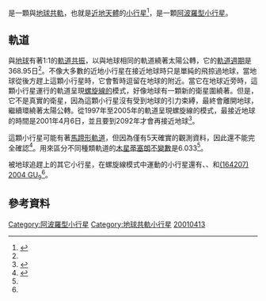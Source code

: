 {{DISPLAYTITLE:{{mp|2001 GO|2}}}}
{{Infobox planet
|name            = {{mp|2001 GO|2}}
|symbol          = 
|image           = 
|caption         = 
|discovery_ref   = <ref name="discovery ref">{{cite web|title=2001 GO2|url=http://www.minorplanetcenter.net/db_search/show_object?utf8=%E2%9C%93&object_id=2001+GO2|publisher=[[Minor_Planet_Center|Minor Planet Center]]|date=9 Dec 2014|accessdate=2015-10-11|archive-date=2016-03-04|archive-url=https://web.archive.org/web/20160304001923/http://www.minorplanetcenter.net/db_search/show_object?utf8=%E2%9C%93&object_id=2001+GO2|dead-url=no}}</ref>
|discoverer      = 林肯實驗室ETS（現在稱為[[林肯近地小行星研究小組|LINEAR]]）
|discovered      = 2001年4月13日
|discovery_site  = 美國[[新墨西哥州|新墨西哥州]][[索科羅市|索科羅市]]
|mp_name         = 2001 GO2
|mp_category     = {{mpcat|Apollo}}<br/>[[近地天體|NEO]]
|alt_names       = MPO 30455
|orbit_ref       = <ref name="orbit">{{cite web|type=last observation: 2001-04-17; [[Observation_arc|arc]]: 4 days|title=JPL Small-Body Database Browser: (2001 GO2)|url=http://ssd.jpl.nasa.gov/sbdb.cgi?sstr=2001GO2|publisher=[[Jet_Propulsion_Laboratory|Jet Propulsion Laboratory]]|accessdate=2015-04-26|archive-date=2019-08-21|archive-url=https://web.archive.org/web/20190821160631/https://ssd.jpl.nasa.gov/sbdb.cgi?sstr=2001GO2|dead-url=no}}</ref>
|epoch           = 2014年12月9日（[[儒略日|JD]] 2457000.5）
|uncertainty     = 6
|observation_arc = 5<ref name="discovery ref"/><ref name="horseshoe"/> [[Day|d]]
|aphelion        = 1.17596 [[天文單位|AU]]
|perihelion      = 0.8375 [[天文單位|AU]]
|semimajor       = 1.00674 [[天文單位|AU]]
|eccentricity    = 0.1681
|period          = 368.95 [[日|d]]<br>1.01 [[年|yr]]
|avg_speed       = 29.474 km/s
|inclination     = 4.62[[度|°]]
|asc_node        = 193.549[[度|°]]
|mean_anomaly    = 275.2[[度|°]]
|arg_peri        = 265.48[[度|°]]
|satellites      = 
|moid            = 0.00345 [[天文單位|AU]]
|mercury_moid    = 
|dimensions      = 35–85 [[米_(单位)|m]]<ref>{{cite web|title=ABSOLUTE MAGNITUDE (H)|url=http://neo.jpl.nasa.gov/glossary/h.html|publisher=[[NASA|NASA]]|accessdate=2015-10-11|archive-date=2009-11-26|archive-url=https://web.archive.org/web/20091126011612/http://neo.jpl.nasa.gov/glossary/h.html|dead-url=no}}</ref>
|sidereal_day    = 
|axial_tilt      = 
|pole_ecliptic_lat =   <!--(Pole ecliptic latitude)-->
|pole_ecliptic_lon =   <!--(Pole ecliptic longitude)-->
|albedo          = 
|temp_name1      = 
|mean_temp_1     = 
|max_temp_1      = 
|temp_name2      = 
|max_temp_2      = 
|spectral_type   = 
|abs_magnitude   = 24.3<ref name="orbit"/>
}}

'''{{mp|2001 GO|2}}'''是一顆與[[共軌組態#地球共軌小天體|地球共軌]]，也就是[[近地天體|近地天體]]的[[小行星|小行星]]<ref name="corkscrew">{{cite web|title=Corkscrew Asteroids|url=http://science.nasa.gov/science-news/science-at-nasa/2006/09jun_moonlets/|publisher=[[NASA|NASA]]|date=9 June 2006|accessdate=2015-10-11|archive-date=2015-09-10|archive-url=https://web.archive.org/web/20150910193520/http://science.nasa.gov/science-news/science-at-nasa/2006/09jun_moonlets/|dead-url=no}}</ref>，是一顆[[阿波羅型小行星|阿波羅型小行星]]。

== 軌道 ==
{{mp|2001 GO|2}}與[[地球|地球]]有著1:1的[[軌道共振|軌道共振]]，以與地球相同的軌道繞著太陽公轉，它的[[軌道週期|軌道週期]]是368.95日<ref name="orbit"/>。不像大多數的近地小行星在接近地球時只是單純的飛掠過地球，當地球從後方趕上這顆小行星時，它會暫時逗留在地球的附近。當它在地球近旁時，這顆小行星運行的軌道呈現[[螺旋縣|螺旋線的]]模式，好像地球有一顆新的衛星圍繞著。但是，它不是真實的衛星，因為這顆小行星沒有受到地球的引力束縛，最終會離開地球，繼續環繞著太陽公轉。{{mp|2001 GO|2}}從1997年至2005年的軌道呈現螺旋線的模式，最接近地球的時間是2001年4月6日，並且要到2092年才會再接近地球<ref>{{cite web|type=last observation: 2001-04-17; [[Observation_arc|arc]]: 4 days|title=JPL Close-Approach Data: (2001 GO2)|url=http://ssd.jpl.nasa.gov/sbdb.cgi?sstr=2001GO2;old=0;orb=0;cov=0;log=0;cad=1#cad|publisher=[[Jet_Propulsion_Laboratory|Jet Propulsion Laboratory]]|accessdate=2015-04-26|archive-date=2019-08-21|archive-url=https://web.archive.org/web/20190821160544/https://ssd.jpl.nasa.gov/sbdb.cgi?sstr=2001GO2;old=0;orb=0;cov=0;log=0;cad=1#cad|dead-url=no}}</ref>。

這顆小行星可能有著[[馬蹄形軌道|馬蹄形軌道]]，但因為僅有5天確實的觀測資料，因此還不能完全確認<ref name="horseshoe">{{cite paper |first=Apostolos A. |last=Christou |first2=David J. |last2=Asher |title=A long-lived horseshoe companion to the Earth |url=http://arxiv.org/pdf/1104.0036v1.pdf |arxiv=1104.0036 |year=2011 |work=Preprint |bibcode=2011MNRAS.414.2965C |doi=10.1111/j.1365-2966.2011.18595.x |journal= |access-date=2015-10-11 |archive-date=2019-01-15 |archive-url=https://web.archive.org/web/20190115024316/https://arxiv.org/pdf/1104.0036v1.pdf |dead-url=no }}</ref>。用來區分不同種類軌道的[[蒂塞朗參數|木星蒂塞朗不變數]]是6.033<ref name="orbit"/>。

被地球追趕上的其它小行星，在螺旋線模式中運動的小行星還有{{mpl|2003 YN|107}}、{{mpl|2002 AA|29}}、和[[小行星164207|(164207) 2004 GU<sub>9</sub>]]<ref name="corkscrew"/>。

== 參考資料 ==
{{reflist}}

{{DEFAULTSORT:2001 G002O}}
[[Category:阿波羅型小行星|Category:阿波羅型小行星]]
[[Category:地球共軌小行星|Category:地球共軌小行星]]
[[Category:2001年發現的天體|20010413]]